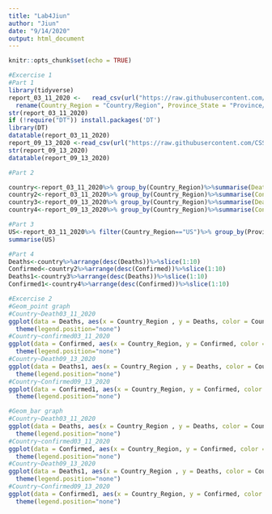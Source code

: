 ```yaml
---
title: "Lab4Jiun"
author: "Jiun"
date: "9/14/2020"
output: html_document
---
```


```r
knitr::opts_chunk$set(echo = TRUE)
```

```r
#Excercise 1
#Part 1
library(tidyverse)
report_03_11_2020 <-   read_csv(url("https://raw.githubusercontent.com/CSSEGISandData/COVID-19/master/csse_covid_19_data/csse_covid_19_daily_reports/03-11-2020.csv")) %>%
  rename(Country_Region = "Country/Region", Province_State = "Province/State")
str(report_03_11_2020)
if (!require("DT")) install.packages('DT')
library(DT)
datatable(report_03_11_2020)
report_09_13_2020 <-read_csv(url("https://raw.githubusercontent.com/CSSEGISandData/COVID-19/master/csse_covid_19_data/csse_covid_19_daily_reports/09-13-2020.csv"))
str(report_09_13_2020)
datatable(report_09_13_2020)
```
```r

#Part 2

country<-report_03_11_2020%>% group_by(Country_Region)%>%summarise(Deaths = sum(Deaths))
country2<-report_03_11_2020%>% group_by(Country_Region)%>%summarise(Confirmed = sum(Confirmed))
country3<-report_09_13_2020%>% group_by(Country_Region)%>%summarise(Deaths = sum(Deaths))
country4<-report_09_13_2020%>% group_by(Country_Region)%>%summarise(Confirmed = sum(Confirmed))
```

```r
#Part 3
US<-report_03_11_2020%>% filter(Country_Region=="US")%>% group_by(Province_State)%>%summarise(Deaths = sum(Deaths))
summarise(US)
```

```r
#Part 4
Deaths<-country%>%arrange(desc(Deaths))%>%slice(1:10)
Confirmed<-country2%>%arrange(desc(Confirmed))%>%slice(1:10)
Deaths1<-country3%>%arrange(desc(Deaths))%>%slice(1:10)
Confirmed1<-country4%>%arrange(desc(Confirmed))%>%slice(1:10)
```

```r
#Excercise 2
#Geom_point graph
#Country~Death03_11_2020
ggplot(data = Deaths, aes(x = Country_Region , y = Deaths, color = Country_Region)) + geom_point () + 
  theme(legend.position="none") 
#Country~confirmed03_11_2020
ggplot(data = Confirmed, aes(x = Country_Region, y = Confirmed, color = Country_Region)) + geom_point () + 
  theme(legend.position="none") 
#Country~Death09_13_2020
ggplot(data = Deaths1, aes(x = Country_Region , y = Deaths, color = Country_Region)) + geom_point () + 
  theme(legend.position="none") 
#Country~Confirmed09_13_2020
ggplot(data = Confirmed1, aes(x = Country_Region, y = Confirmed, color = Country_Region)) + geom_point () + 
  theme(legend.position="none") 
```

```r
#Geom_bar graph
#Country~Death03_11_2020
ggplot(data = Deaths, aes(x = Country_Region , y = Deaths, color = Country_Region)) + geom_bar (stat='identity') + 
  theme(legend.position="none") 
#Country~confirmed03_11_2020
ggplot(data = Confirmed, aes(x = Country_Region, y = Confirmed, color = Country_Region)) + geom_bar (stat='identity') + 
  theme(legend.position="none") 
#Country~Death09_13_2020
ggplot(data = Deaths1, aes(x = Country_Region , y = Deaths, color = Country_Region)) +geom_bar (stat='identity') + 
  theme(legend.position="none") 
#Country~Confirmed09_13_2020
ggplot(data = Confirmed1, aes(x = Country_Region, y = Confirmed, color = Country_Region)) + geom_bar (stat='identity') + 
  theme(legend.position="none") 
```


